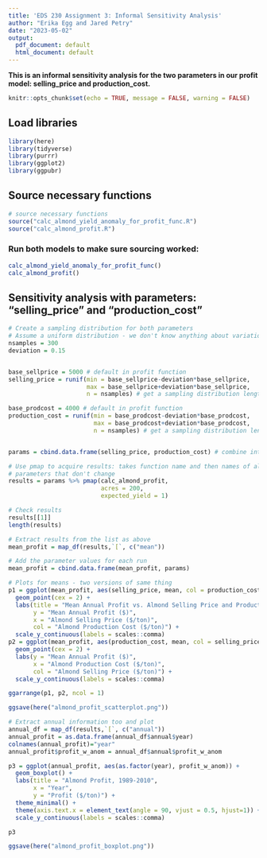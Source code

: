 ```yaml
---
title: 'EDS 230 Assignment 3: Informal Sensitivity Analysis'
author: "Erika Egg and Jared Petry"
date: "2023-05-02"
output:
  pdf_document: default
  html_document: default
---
```


**This is an informal sensitivity analysis for the two parameters in our profit model: selling_price and production_cost.**

```r
knitr::opts_chunk$set(echo = TRUE, message = FALSE, warning = FALSE)
```

## Load libraries
```r
library(here)
library(tidyverse)
library(purrr) 
library(ggplot2) 
library(ggpubr) 
```

## Source necessary functions
```r
# source necessary functions
source("calc_almond_yield_anomaly_for_profit_func.R")
source("calc_almond_profit.R")
```

### Run both models to make sure sourcing worked: 
```r
calc_almond_yield_anomaly_for_profit_func() 
calc_almond_profit()
```

## Sensitivity analysis with parameters: "selling_price" and "production_cost"
```r
# Create a sampling distribution for both parameters
# Assume a uniform distribution - we don't know anything about variation
nsamples = 300
deviation = 0.15


base_sellprice = 5000 # default in profit function
selling_price = runif(min = base_sellprice-deviation*base_sellprice,
                      max = base_sellprice+deviation*base_sellprice, 
                      n = nsamples) # get a sampling distribution length 300

base_prodcost = 4000 # default in profit function
production_cost = runif(min = base_prodcost-deviation*base_prodcost,
                        max = base_prodcost+deviation*base_prodcost, 
                        n = nsamples) # get a sampling distribution length 300


params = cbind.data.frame(selling_price, production_cost) # combine into one df

# Use pmap to acquire results: takes function name and then names of all 
# parameters that don't change
results = params %>% pmap(calc_almond_profit,
                          acres = 200,
                          expected_yield = 1)

# Check results
results[[1]]
length(results)

# Extract results from the list as above
mean_profit = map_df(results,`[`, c("mean")) 

# Add the parameter values for each run
mean_profit = cbind.data.frame(mean_profit, params)

# Plots for means - two versions of same thing
p1 = ggplot(mean_profit, aes(selling_price, mean, col = production_cost)) + 
  geom_point(cex = 2) +
  labs(title = "Mean Annual Profit vs. Almond Selling Price and Production Cost",
       y = "Mean Annual Profit ($)",
       x = "Almond Selling Price ($/ton)",
       col = "Almond Production Cost ($/ton)") +
  scale_y_continuous(labels = scales::comma)
p2 = ggplot(mean_profit, aes(production_cost, mean, col = selling_price)) + 
  geom_point(cex = 2) +
  labs(y = "Mean Annual Profit ($)",
       x = "Almond Production Cost ($/ton)",
       col = "Almond Selling Price ($/ton)") +
  scale_y_continuous(labels = scales::comma)

ggarrange(p1, p2, ncol = 1)

ggsave(here("almond_profit_scatterplot.png"))

# Extract annual information too and plot
annual_df = map_df(results,`[`, c("annual")) 
annual_profit = as.data.frame(annual_df$annual$year)
colnames(annual_profit)="year"
annual_profit$profit_w_anom = annual_df$annual$profit_w_anom

p3 = ggplot(annual_profit, aes(as.factor(year), profit_w_anom)) +
  geom_boxplot() +
  labs(title = "Almond Profit, 1989-2010",
       x = "Year",
       y = "Profit ($/ton)") +
  theme_minimal() +
  theme(axis.text.x = element_text(angle = 90, vjust = 0.5, hjust=1)) +
  scale_y_continuous(labels = scales::comma)

p3

ggsave(here("almond_profit_boxplot.png"))
```

